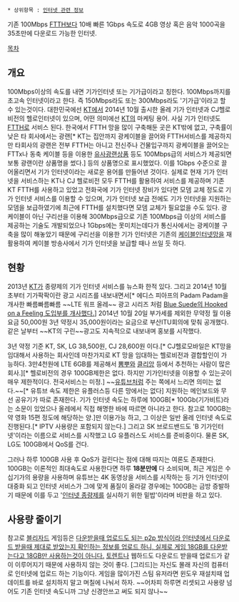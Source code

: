  * 상위항목 : [[인터넷 관련 정보]]

기존 100Mbps [[FTTH]]보다 10배 빠른 1Gbps 속도로 4GB 영상 혹은 음악 1000곡을 35초만에 다운로드 가능한 인터넷.

[[목차]]
== 개요 ==
100Mbps이상의 속도를 내면 기가인터넷 또는 기가급이라고 칭한다. 100Mbps까지를 초고속 인터넷이라고 한다. 즉 150Mbps라도 또는 300Mbps라도 '기가급'이라고 할 수 있는것이다.
대한민국에선 [[KT]]에서 2014년 10월 출시한 올레 기가 인터넷과 CJ헬로비전의 헬로인터넷이 있으며, 어떤 의미에선 [[KT]]의 마케팅 용어. 사실 기가 인터넷도 [[FTTH]]로 서비스 된다. 한국에서 FTTH 망을 많이 구축해둔 곳은 KT밖에 없고, 구축률이 낮은 타 회사에서는 광랜[* KT는 집안까지 광케이블을 끌어와 FTTH서비스를 제공하지만 타회사의 광랜은 전부 FTTH는 아니고 전신주나 건물입구까지 광케이블을 끌어오는 FTTx나 동축 케이블 등을 이용한 [[유사광랜]]상품 등도 100Mbps급의 서비스가 제공되면 보통 광랜이란 상품명을 썼다.] 등의 상품명으로 표시했었다. 이를 1Gbps 수준으로 끌어올리면서 기가 인터넷이라는 새로운 용어를 만들어낸 것이다. 실제로 현재 기가 인터넷을 서비스하는 KT나 CJ 헬로비전 모두 FTTH를 활용하여 서비스를 제공하며 기존 KT FTTH를 사용하고 있었고 전화국에 기가 인터넷 장비가 있다면 모뎀 교체 정도로 기가 인터넷 서비스를 이용할 수 있으며, 기가 인터넷 보급 전에도 기가 인터넷을 지원하는 모뎀을 보급하였기에 최근에 FTTH를 설치했다면 모뎀 교체가 필요없을 수도 있다. 광케이블이 아닌 구리선을 이용해 300Mbps급으로 기존 100Mbps급 이상의 서비스를 제공하는 기술도 개발되었으나 1Gbps에는 못미치는데다가 통신사에서는 광케이블 구축을 많이 해놓았기 때문에 구리선을 이용한 기가 인터넷은 기존의 [[케이블인터넷]]망을 재활용하여 케이블 방송사에서 기가 인터넷을 보급할 때나 쓰일 듯 하다.

== 현황 ==
2013년 [[KT]]가 종량제의 기가 인터넷 서비스를 뉴스화 한적 있다. 그리고 2014년 10월 초부터 기가팍팍이란 광고 시리즈를 내보내면서[* 에디스 피아프의 Padam Padam을 개사한 빠름빠름빠름 ~~LTE 워프 올레~~  광고 시리즈 처럼 [http://www.youtube.com/watch?v=Bo-qweh7nbQ Blue Suede의 Hooked on a Feeling 도입부를 개사했다.]] 2014년 10월 20일 부가세를 제외한 무약정 월 이용요금 50,000원 3년 약정시 35,000원이라는 요금으로 부산ITU회의에 맞춰 공개했다. 같은 날부터 ~~KT의 구린~~광고도 지속적으로 내보내며 홍보를 시작했다.

3년 약정 기준 KT, SK, LG 38,500원, CJ 28,600원 이다.[* CJ헬로모바일은 KT망을 임대해서 사용하는 회사인데 마찬가지로 KT 망을 임대하는 헬로비전과 결합할인이 가능하다. 3만4천원에 LTE 6GB를 제공해서 [[뽐뿌]]와 [[클리앙]] 등에서 추천하는 사람이 많은 회사.][* 헬로비전의 경우 100GB제한은 없다. 하지만 기가인터넷을 이용할 수 있는곳이 매우 제한적이다. 전국서비스는 미정.] ~~[[유튜브]]처럼 주는 쪽에서 느리면 의미는 없다.~~[* 유튜브 속도 제한은 유플러스등 다른 망에서는 없다] 지원하는 메인보드와 무선 공유기가 따로 존재한다. 기가 인터넷 속도는 하루에 100GB[* 100Gb(기가비트)라는 소문이 있었으나 올레에서 직접 해명한 바에 따르면 아니라고 한다. 참고로 100GB는 약 영화 15편 정도에 해당하는 양.]만 이용가능 하고, 그 이상은 일반 올레 인터넷 속도로 진행된다.[* IPTV 사용량은 포함되지 않는다.] 그리고 SK 브로드밴드도 'B 기가인터넷'이라는 이름으로 서비스를 시작했고 LG 유플러스도 서비스를 준비중이다. 물론 SK, LG도 100GB에서 QoS를 건다.

그러나 하루 100GB 사용 후 QoS가 걸린다는 점에 대해 따지는 여론도 존재한다. 100GB는 이론적인 최대속도로 사용한다면 하루 '''18분만에''' 다 소비되며, 최근 게임은 수십기가의 용량을 사용하며 유튜브는 4K 동영상을 서비스를 시작하는 등 기가 인터넷이 대중화 되고 인터넷 서비스가 그에 맞게 품질이 올라갈 경우에는 100GB는 금방 증발하기 때문에 이를 두고  '[[인터넷 종량제]]를 실시하기 위한 밑밥'이라며 비판을 하고 있다. 
== 사용량 줄이기 ==
참고로 [[블리자드 엔터테인먼트|블리자드]] 게임등은 [http://www.clien.net/cs2/bbs/board.php?bo_table=park&wr_id=33096666 다운받을때 업로드도 되는 p2p 방식이라 인터넷에서 다운로드 받을때 제대로 받았는지 확인하는 정보를 업로드 하니, 실제로 게임 18GB를 다운받는다고 18GB만 사용하는것이 아니다.] [[토렌트]]나 웹하드도 다운로드 받을때 업로드가 같이 이루어지기 때문에 사용하지 않는 것이 좋다. [그리드]는 자신도 몰래 자신의 컴퓨터로 인터넷에 업로드 하는 기능이다. 게임을 많이가진 스팀 유저라면 윈도우 재설치때 업데이트를 바로 설치하지 말고 며칠에 나눠서 하자. ~~어차피 하루면 리셋되고 사용량 넘어도 기존 인터넷 속도니까 그냥 신경안쓰고 써도 되지 않나~~
